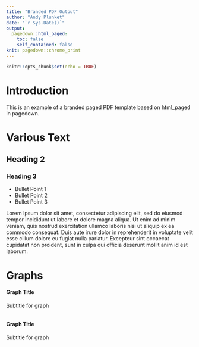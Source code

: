 ```yaml
---
title: "Branded PDF Output"
author: "Andy Plunket"
date: "`r Sys.Date()`"
output:
  pagedown::html_paged:
    toc: false
    self_contained: false
knit: pagedown::chrome_print
---
```


```r
knitr::opts_chunk$set(echo = TRUE)
```

# Introduction

This is an example of a branded paged PDF template based on html_paged in pagedown. 

# Various Text 

## Heading 2

### Heading 3

- Bullet Point 1
- Bullet Point 2
- Bullet Point 3

Lorem Ipsum dolor sit amet, consectetur adipiscing elit, sed do eiusmod tempor incididunt ut labore et dolore magna aliqua. Ut enim ad minim veniam, quis nostrud exercitation ullamco laboris nisi ut aliquip ex ea commodo consequat. Duis aute irure dolor in reprehenderit in voluptate velit esse cillum dolore eu fugiat nulla pariatur. Excepteur sint occaecat cupidatat non proident, sunt in culpa qui officia deserunt mollit anim id est laborum.

# Graphs

#### Graph Title
Subtitle for graph

```r

```

#### Graph Title
Subtitle for graph

```r

```

